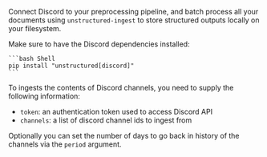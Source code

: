 Connect Discord to your preprocessing pipeline, and batch process all your documents using `unstructured-ingest` to
store structured outputs locally on your filesystem.

Make sure to have the Discord dependencies installed:

    ```bash Shell
    pip install "unstructured[discord]"
    ```

To ingests the contents of Discord channels, you need to supply the following information:
* `token`: an authentication token used to access Discord API
* `channels`: a list of discord channel ids to ingest from

Optionally you can set the number of days to go back in history of the channels via the `period` argument.

